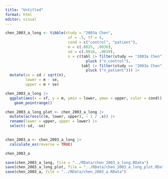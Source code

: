 ```yaml
---
title: "Untitled"
format: html
editor: visual
---
```


```r
chen_2003_a_long <- tibble(study = "2003a Chen", 
                            sf = .5, tf = 5, 
                            cond = c("control", "patient"), 
                            m = c(.0025, .0036), 
                            sd = c(.0016, .0039), 
                            n = c(tabl |> filter(study == "2003a Chen") |> 
                                    pluck ("n_control"),
                                  tabl |> filter(study == "2003a Chen") |> 
                                    pluck ("n_patient"))) |> 
  mutate(se = sd / sqrt(n), 
         lower = m - se, 
         upper = m + se) 

chen_2003_a_long |>
  ggplot(aes(x = sf, y = m, ymin = lower, ymax = upper, color = cond)) +
    geom_pointrange() 
```

```r
chen_2003_a_long_plot <- chen_2003_a_long |> 
  mutate(across(c(m, lower, upper), ~ 1 / .x)) |> 
  rename(lower = upper, upper = lower) |> 
  select(-sd, -se)
  
```

```r
chen_2003_a <- chen_2003_a_long |> 
  calculate_es(reverse = TRUE)

chen_2003_a
```

```r
save(chen_2003_a_long, file = "../RData/chen_2003_a_long.RData")
save(chen_2003_a_long_plot, file = "../RData/chen_2003_a_long_plot.RData")
save(chen_2003_a, file = "../RData/chen_2003_a.RData")
```
